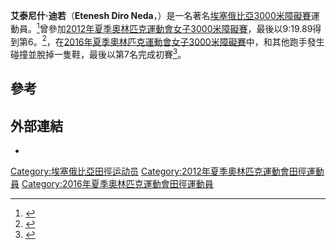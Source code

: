 {{Infobox sportsperson
| honorific_prefix          = 
| name                      = Etenesh Diro
| honorific_suffix          = 
| image                     = 2019-09-01 ISTAF 2019 2000 m steeplechase (Martin Rulsch) 46 (cropped).jpg
| image_size                = 
| alt                       = 
| caption                   = 2012
| headercolor               = 
| textcolor                 = 
| real_name                 = 
| native_name               = 
| native_name_lang          = 
| romanizedname             = 
| english_name              = 
| birth_name                = 
| nickname                  = 
| nationality               = 
| national_team             = 
| ethnicity                 = 
| hometown                  = 
| citizenship               = 
| birth_date                = {{Birth date and age|year=1991|month=5|day=10}}
| birth_place               = 
| death_date                = 
| death_place               = 
| resting_place             = 
| resting_place_coordinates = 
| monuments                 = 
| residence                 = 
| education                 = 
| alma_mater                = 
| occupation                = 
| years_active              = 2009 -
| employer                  = 
| agent                     = 
| height                    = {{height|m=1.68}}
| weight                    = {{weight|kg=49}}
| spouse                    = 
| life_partner              = 
| other_interests           = 
| website                   = 
| module                    = 
| country                   = 
| sport                     = 田徑
| position                  = 
| shoots                    = 
| catches                   = 
| disability                = 
| disability_class          = 
| weight_class              = 
| weight_class_type         = 
| rank                      = 
| event                     = 中長跑、長跑
| event_type                = 
| universityteam            = 
| collegeteam               = 
| league                    = 
| league_type               = 
| club                      = 
| team                      = 
| turnedpro                 = 
| turnedpro_type            = 
| partner                   = 
| former_partner            = 
| coach                     = 
| retired                   = 
| coaching                  = 
| module2                   = 
| worlds                    = 
{{ubl
|'''2012年IAAF鑽石聯賽巴黎站'''：3000公尺障礙第七名
|'''2013年IAAF鑽石聯賽多哈站'''：3000公尺障礙第四名
|'''2013年IAAF鑽石聯賽紐約站'''：3000公尺障礙第二名
|'''2013年世界田徑錦標賽'''：3000公尺障礙第五名
|'''2013年IAAF鑽石聯賽伯明罕站'''：3000公尺障礙第五名
|'''2014年IAAF鑽石聯賽上海站'''：3000公尺障礙第七名
|'''2014年IAAF鑽石聯賽巴黎站'''：3000公尺障礙第四名
|'''2016年IAAF鑽石聯賽多哈站'''：3000公尺第七名
|'''2016年IAAF鑽石聯賽巴黎站'''：3000公尺障礙第十名
|'''2016年IAAF鑽石聯賽拉巴特站'''：3000公尺障礙第一名
|'''2017年世界田徑錦標賽'''：3000公尺障礙第七名
}}
| regionals                 = 
| nationals                 = 
{{ubl
|'''2012年DN Galan'''：3000公尺障礙第2名
|'''2012年Weltklasse Zürich'''：3000公尺障礙第1名
|'''2013年Golden Gala'''：3000公尺障礙第5名
|'''2013年Athletissima'''：3000公尺障礙第3名
|'''2013年AG Insurance Memorial Van Damme'''：3000公尺障礙第6名
|'''2014年Prefontaine經典賽'''：3000公尺障礙第4名
|'''2014年DN Galan'''：3000公尺障礙第11名
|'''2014年Weltklasse Zürich'''：3000公尺障礙第7名
|'''2015年Athletissima'''：3000公尺障礙第12名
|'''2016年Bislett運動會'''：3000公尺障礙第3名
|'''2016年Golden Gala'''：5000公尺第5名
|'''2016年Weltklasse Zürich'''：3000公尺障礙第5名
|'''2016年AG Insurance Memorial Van Damme'''：5000公尺第4名
}}
| olympics                  = 
{{ubl
|'''2012年夏季奧林匹克運動會'''：3000公尺障礙第5名
|'''2016年夏季奧林匹克運動會'''：3000公尺障礙第15名
}}
| paralympics               = 
| commonwealth              = 
| highestranking            = 
| pb                        = 
{{ubl
|'''3000公尺'''：8分38.32秒 （2016年）
|'''5000公尺'''：14分33.30秒 （2016年）
|'''5公里'''：15分17秒 （2012年）
|'''10公里'''：32分27秒 （2017年）
|'''15公里'''：51分21秒 （2009年）
|'''半程馬拉松'''：1小時11分35秒 （2009年）
|'''3000公尺障礙'''：9分13.25秒 （2017年）
}}
| medaltemplates            = 
{{MedalCountry|{{ETH}}}}
{{MedalSport|女子田徑}}
{{MedalCompetition|DN Galan}}
{{MedalSilver|2012年瑞典斯德哥爾摩|3000公尺障礙}}
{{MedalCompetition|Weltklasse Zürich}}
{{MedalGold|2012年瑞士蘇黎世|3000公尺障礙}}
{{MedalCompetition|IAAF鑽石聯賽紐約站}}
{{MedalSilver|2013年美國紐約|3000公尺障礙}}
{{MedalCompetition|Athletissima}}
{{MedalBronze|2013年瑞士洛桑|3000公尺障礙}}
{{MedalCompetition|Bislett運動會}}
{{MedalBronze|2016年挪威奧斯陸|3000公尺障礙}}
{{MedalCompetition|IAAF鑽石聯賽拉巴特站}}
{{MedalGold|2016年摩洛哥拉巴特|3000公尺障礙}}
| show-medals               = 
| medaltemplates-title      = 
| module3                   = 
| updated                   = 2017年5月9日
}}
'''艾泰尼什·迪若'''（'''Etenesh Diro Neda'''，{{bd|1991年|5月10日||}}）是一名著名[[埃塞俄比亞|埃塞俄比亞]][[3000米障礙賽|3000米障礙賽]]運動員。<ref>{{cite web|title=Etenesh Diro|url=http://www.london2012.com/athlete/diro-etenesh-1090940/|publisher=London 2012|accessdate=2012-08-29|deadurl=yes|archiveurl=https://web.archive.org/web/20130502200512/http://www.london2012.com/athlete/diro-etenesh-1090940/|archivedate=2013-05-02}}</ref>曾參加[[2012年夏季奧林匹克運動會|2012年夏季奧林匹克運動會]][[2012年夏季奧林匹克運動會田徑女子3000公尺障礙賽|女子3000米障礙賽]]，最後以9:19.89得到第6。<ref>{{cite web|title=Etenesh Diro - Events and results|url=http://www.london2012.com/athlete/diro-etenesh-1090940/events/|publisher=London 2012|accessdate=2012-08-28|archive-date=2012-08-04|archive-url=https://web.archive.org/web/20120804141940/http://www.london2012.com/athlete/diro-etenesh-1090940/events|dead-url=yes}}</ref>，在[[2016年夏季奧林匹克運動會|2016年夏季奧林匹克運動會]][[2016年夏季奧林匹克運動會田徑女子3000公尺障礙賽|女子3000米障礙賽]]中，和其他跑手發生碰撞並脫掉一隻鞋，最後以第7名完成初賽<ref>{{cite news|url=http://hk.apple.nextmedia.com/realtime/international/20160814/55500157|title=【里約奧運】女跑手遭撞甩鞋 赤腳跑到傷晒成功晉級|work=[[蘋果日報|蘋果日報]]|date=2016年8月14日|accessdate=2016年8月14日|archive-date=2016年10月21日|archive-url=https://web.archive.org/web/20161021012903/http://hk.apple.nextmedia.com/realtime/international/20160814/55500157|dead-url=no}}{{zh-hant}}</ref>。

==參考==
{{Reflist}}

==外部連結==
*{{iaaf name|250351}}

[[Category:埃塞俄比亞田徑运动员|Category:埃塞俄比亞田徑运动员]]
[[Category:2012年夏季奧林匹克運動會田徑運動員|Category:2012年夏季奧林匹克運動會田徑運動員]]
[[Category:2016年夏季奧林匹克運動會田徑運動員|Category:2016年夏季奧林匹克運動會田徑運動員]]